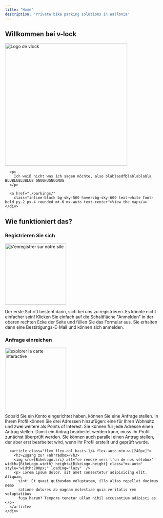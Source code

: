 ```yaml
---
title: "Home"
description: "Private bike parking solutions in Wallonia"
---
```



<Section
    styles="bg-sky-200 dark:bg-sky-900 py-7 min-h-[70vh] flex justify-center overflow-hidden"
  >
    <div class="container flex flex-col my-auto justify-between items-center gap-7">
      <h1 class="text-center mb-6">Willkommen bei <span class="hidden">v-lock</span></h1>
      <img src={Logo.src} width={Logo.width} height={Logo.height} alt="Logo de vlock" class="mx-auto" style="width:400px;" />
      
      <p>
        Ich weiß nicht was ich sagen möchte, also blablasdfblablablabla BLUBLUBLUBLUB GNUGNUGNUGNUG
      </p>

      <a href="./parkings/"
        class="inline-block bg-sky-500 hover:bg-sky-600 text-white font-bold py-2 px-4 rounded mt-6 mx-auto text-center">View the map</a>
    </div>
  </Section>
  <Section styles="bg-secondary py-12" container>
    <h2>Wie funktioniert das?</h2>
    <div class="flex gap-7 flex-wrap">
      <article class="flex flex-col basis-1/4 flex-auto min-w-[240px]">
        <h3>Registrieren Sie sich</h3>
        <img src={SignUpLogo.src} alt="s'enregistrer sur notre site" width={SignUpLogo.width} height={SignUpLogo.height} class="mx-auto" style="width:200px;" loading="lazy"  />
        <p>Der erste Schritt besteht darin, sich bei uns zu registrieren. Es könnte nicht einfacher sein! Klicken Sie einfach auf die Schaltfläche "Anmelden" in der oberen rechten Ecke der Seite und füllen Sie das Formular aus. Sie erhalten dann eine Bestätigungs-E-Mail und können sich anmelden.</p>
      </article>
      <article class="flex flex-col basis-1/4 flex-auto min-w-[240px]">
        <h3>Anfrage einreichen</h3>
        <img src={MapLogo.src} alt="explorer la carte interactive" width={MapLogo.width} height={MapLogo.height} class="mx-auto" style="width:200px;" loading="lazy"  />
        <p>Sobald Sie ein Konto eingerichtet haben, können Sie eine Anfrage stellen. In Ihrem Profil können Sie drei Adressen hinzufügen: eine für Ihren Wohnsitz und zwei weitere als Points of Interest. Sie können für jede Adresse einen Antrag stellen. Damit ein Antrag bearbeitet werden kann, muss Ihr Profil zunächst überprüft werden. Sie können auch parallel einen Antrag stellen, der aber erst bearbeitet wird, wenn Ihr Profil erstellt und geprüft wurde. </p>
      </article>

      <article class="flex flex-col basis-1/4 flex-auto min-w-[240px]">
        <h3>Zugang zur Fahrradbox</h3>
        <img src={BikeLogo.src} alt="se rendre vers l'un de nos vélobox" width={BikeLogo.width} height={BikeLogo.height} class="mx-auto" style="width:200px;" loading="lazy"  />
        <p> Lorem ipsum dolor, sit amet consectetur adipisicing elit. Aliquam,
          sint! Et quasi quibusdam voluptatem, illo alias repellat ducimus nemo
          ratione dolores ab magnam molestiae quia veritatis rem voluptatibus
          fuga harum? Tempore tenetur ullam nihil accusantium adipisci as    </p>
      </article>
    </div>
  </Section>